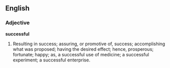==English==

===Adjective===

'''successful'''

#Resulting in success; assuring, or promotive of, success; accomplishing what was proposed; having the desired effect; hence, prosperous; fortunate; happy; as, a successful use of medicine; a successful experiment; a successful enterprise.